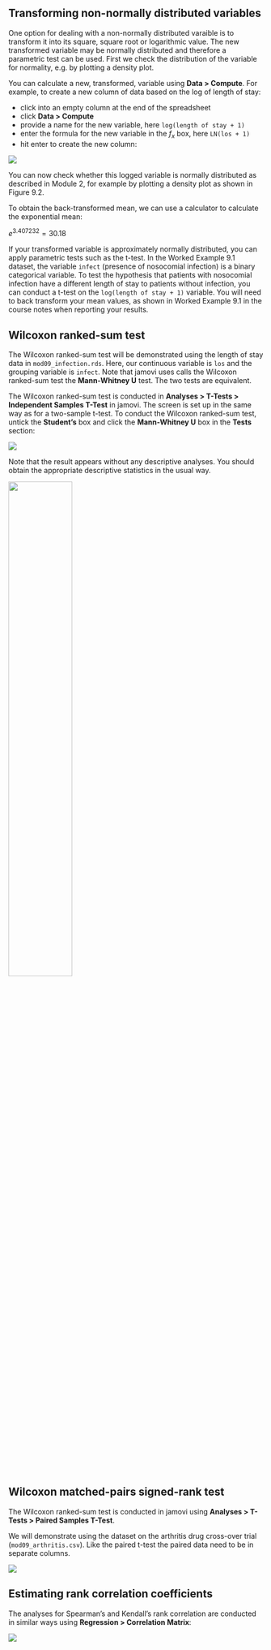 ## Transforming non-normally distributed variables

One option for dealing with a non-normally distributed varaible is to transform it into its square, square root or logarithmic value. The new transformed variable may be normally distributed and therefore a parametric test can be used. First we check the distribution of the variable for normality, e.g. by plotting a density plot.

You can calculate a new, transformed, variable using **Data \> Compute**. For example, to create a new column of data based on the log of length of stay:

-   click into an empty column at the end of the spreadsheet
-   click **Data \> Compute**
-   provide a name for the new variable, here `log(length of stay + 1)`
-   enter the formula for the new variable in the *f~x~* box, here `LN(los + 1)`
-   hit enter to create the new column:

![](img/mod09/jamovi/mod09-gen1.png)

You can now check whether this logged variable is normally distributed as described in Module 2, for example by plotting a density plot as shown in Figure 9.2.

To obtain the back-transformed mean, we can use a calculator to calculate the exponential mean:

$e^{3.407232} = 30.18$

If your transformed variable is approximately normally distributed, you can apply parametric tests such as the t-test. In the Worked Example 9.1 dataset, the variable `infect` (presence of nosocomial infection) is a binary categorical variable. To test the hypothesis that patients with nosocomial infection have a different length of stay to patients without infection, you can conduct a t-test on the `log(length of stay + 1)` variable. You will need to back transform your mean values, as shown in Worked Example 9.1 in the course notes when reporting your results.

## Wilcoxon ranked-sum test

The Wilcoxon ranked-sum test will be demonstrated using the length of stay data in `mod09_infection.rds`. Here, our continuous variable is `los` and the grouping variable is `infect`. Note that jamovi uses calls the Wilcoxon ranked-sum test the **Mann-Whitney U** test. The two tests are equivalent.

The Wilcoxon ranked-sum test is conducted in **Analyses \> T-Tests \> Independent Samples T-Test** in jamovi. The screen is set up in the same way as for a two-sample t-test. To conduct the Wilcoxon ranked-sum test, untick the **Student's** box and click the **Mann-Whitney U** box in the **Tests** section:

![](img/mod09/jamovi/mod09-wilcoxon.png)

Note that the result appears without any descriptive analyses. You should obtain the appropriate descriptive statistics in the usual way.

![](img/mod09/jamovi/mod09-wilcoxon-result.png){width="50%"}

## Wilcoxon matched-pairs signed-rank test

The Wilcoxon ranked-sum test is conducted in jamovi using **Analyses \> T-Tests \> Paired Samples T-Test**.

We will demonstrate using the dataset on the arthritis drug cross-over trial (`mod09_arthritis.csv`). Like the paired t-test the paired data need to be in separate columns.

![](img/mod09/jamovi/mod09-wilcoxon-paired.png)

## Estimating rank correlation coefficients

The analyses for Spearman's and Kendall's rank correlation are conducted in similar ways using **Regression \> Correlation Matrix**:

![](img/mod09/jamovi/mod09-corr.png)
